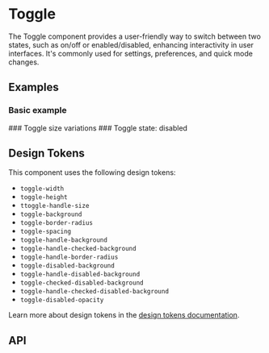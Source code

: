 
<Meta title="Docs/Components/Form/Toggle" />

# Toggle
The Toggle component provides a user-friendly way to switch between two states, such as on/off or enabled/disabled, enhancing interactivity in user interfaces.
It's commonly used for settings, preferences, and quick mode changes.

## Examples
### Basic example
<Canvas sourceState="shown" of={ToggleStories.Simple} />
### Toggle size variations
<Canvas sourceState="shown" of={ToggleStories.Sizes} />
### Toggle state: disabled
<Canvas sourceState="shown" of={ToggleStories.Disabled} />

## Design Tokens
This component uses the following design tokens:

- `toggle-width`
- `toggle-height`
- `ttoggle-handle-size`
- `toggle-background`
- `toggle-border-radius`
- `toggle-spacing`
- `toggle-handle-background`
- `toggle-handle-checked-background`
- `toggle-handle-border-radius`
- `toggle-disabled-background`
- `toggle-handle-disabled-background`
- `toggle-checked-disabled-background`
- `toggle-handle-checked-disabled-background`
- `toggle-disabled-opacity`

Learn more about design tokens in the [design tokens documentation](?path=/story/docs-design-tokens-getting-started--page).

## API
<ArgsTable of={Toggle} />
